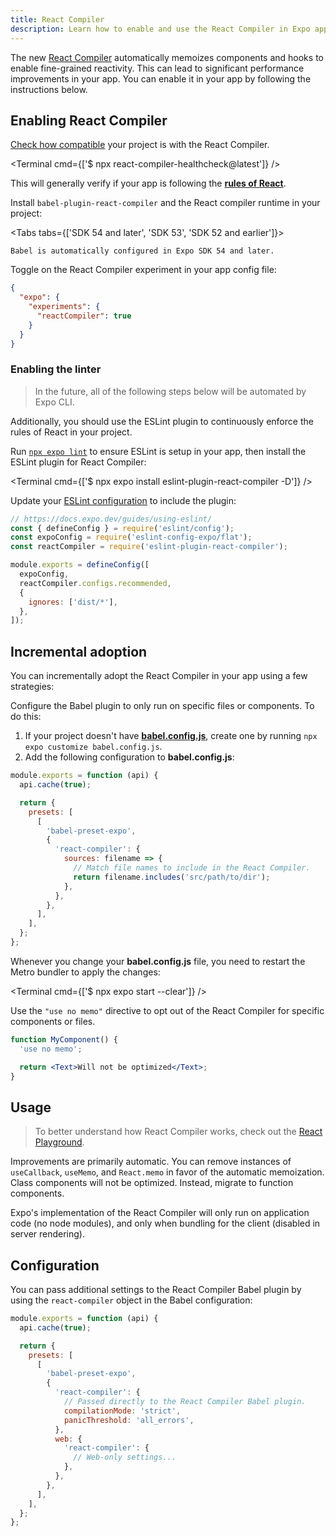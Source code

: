 ```yaml
---
title: React Compiler
description: Learn how to enable and use the React Compiler in Expo apps.
---
```



The new [React Compiler](https://react.dev/learn/react-compiler) automatically memoizes components and hooks to enable fine-grained reactivity. This can lead to significant performance improvements in your app. You can enable it in your app by following the instructions below.

## Enabling React Compiler

<Step label="1">

[Check how compatible](https://react.dev/learn/react-compiler#checking-compatibility) your project is with the React Compiler.

<Terminal cmd={['$ npx react-compiler-healthcheck@latest']} />

This will generally verify if your app is following the [**rules of React**](https://react.dev/reference/rules).

</Step>

<Step label="2">

Install `babel-plugin-react-compiler` and the React compiler runtime in your project:

<Tabs tabs={['SDK 54 and later', 'SDK 53', 'SDK 52 and earlier']}>
  <Tab>

    Babel is automatically configured in Expo SDK 54 and later.

  </Tab>
  <Tab>
    <Terminal cmd={['$ npx expo install babel-plugin-react-compiler@beta']} />
  </Tab>
  <Tab>
    <Terminal
      cmd={['$ npx expo install babel-plugin-react-compiler@beta react-compiler-runtime@beta']}
    />
  </Tab>
</Tabs>

</Step>

<Step label="3">

Toggle on the React Compiler experiment in your app config file:

```json app.json
{
  "expo": {
    "experiments": {
      "reactCompiler": true
    }
  }
}
```

</Step>

### Enabling the linter

> In the future, all of the following steps below will be automated by Expo CLI.

Additionally, you should use the ESLint plugin to continuously enforce the rules of React in your project.

<Step label="1">

Run [`npx expo lint`](/guides/using-eslint/#eslint) to ensure ESLint is setup in your app, then install the ESLint plugin for React Compiler:

<Terminal cmd={['$ npx expo install eslint-plugin-react-compiler -D']} />

</Step>

<Step label="2">

Update your [ESLint configuration](/guides/using-eslint/) to include the plugin:

```js .eslintrc.js
// https://docs.expo.dev/guides/using-eslint/
const { defineConfig } = require('eslint/config');
const expoConfig = require('eslint-config-expo/flat');
const reactCompiler = require('eslint-plugin-react-compiler');

module.exports = defineConfig([
  expoConfig,
  reactCompiler.configs.recommended,
  {
    ignores: ['dist/*'],
  },
]);
```

</Step>

## Incremental adoption

You can incrementally adopt the React Compiler in your app using a few strategies:

<Step label="1">

Configure the Babel plugin to only run on specific files or components. To do this:

1. If your project doesn't have [**babel.config.js**](/versions/latest/config/babel/), create one by running `npx expo customize babel.config.js`.
2. Add the following configuration to **babel.config.js**:

```js babel.config.js
module.exports = function (api) {
  api.cache(true);

  return {
    presets: [
      [
        'babel-preset-expo',
        {
          'react-compiler': {
            sources: filename => {
              // Match file names to include in the React Compiler.
              return filename.includes('src/path/to/dir');
            },
          },
        },
      ],
    ],
  };
};
```

Whenever you change your **babel.config.js** file, you need to restart the Metro bundler to apply the changes:

<Terminal cmd={['$ npx expo start --clear']} />

</Step>

<Step label="2">

Use the `"use no memo"` directive to opt out of the React Compiler for specific components or files.

```jsx
function MyComponent() {
  'use no memo';

  return <Text>Will not be optimized</Text>;
}
```

</Step>

## Usage

> To better understand how React Compiler works, check out the [React Playground](https://playground.react.dev/).

Improvements are primarily automatic. You can remove instances of `useCallback`, `useMemo`, and `React.memo` in favor of the automatic memoization. Class components will not be optimized. Instead, migrate to function components.

Expo's implementation of the React Compiler will only run on application code (no node modules), and only when bundling for the client (disabled in server rendering).

## Configuration

You can pass additional settings to the React Compiler Babel plugin by using the `react-compiler` object in the Babel configuration:

```js babel.config.js
module.exports = function (api) {
  api.cache(true);

  return {
    presets: [
      [
        'babel-preset-expo',
        {
          'react-compiler': {
            // Passed directly to the React Compiler Babel plugin.
            compilationMode: 'strict',
            panicThreshold: 'all_errors',
          },
          web: {
            'react-compiler': {
              // Web-only settings...
            },
          },
        },
      ],
    ],
  };
};
```
